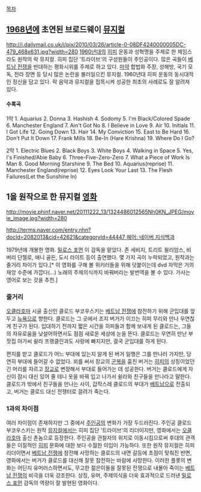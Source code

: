 [[목차]]

== [[1968년]]에 초연된 브로드웨이 [[뮤지컬]] ==

http://i.dailymail.co.uk/i/pix/2010/03/26/article-0-08DF4240000005DC-479_468x631.jpg?width=280
[[1960년대]]의 [[히피]] 운동과 성혁명을 주제로 한 제임스 라도 원작의 락 뮤지컬. 히피 집단 '트라이브'의 구성원들이 주인공이다. 많은 곡들이 [[베트남 전쟁]]을 반대하는 평화시위를 주제로 하고 있다. [[마약]] 합법화 주장, 성해방, 국기 모독, 전라 장면 등 당시 많은 논란을 불러일으킨 뮤지컬. 1960년대 히피 운동의 동시대적인 정신을 담고 있다. 락 음악과 뮤지컬을 접목시켜 성공한 최초의 사례로도 잘 알려져 있다.

==== 수록곡 ====
1막
1. Aquarius
2. Donna
3. Hashish
4. Sodomy
5. I'm Black/Colored Spade
6. Manchester England
7. Ain't Got No
8. I Believe in Love
9. Air
10. Initials
11. I Got Life
12. Going Down
13. Hair
14. My Conviction
15. East to Be Hard
16. Don't Put It Down
17. Frank Mills
18. Be-In (Hare Krishna)
19. Where Do I Go?

2막
1. Electric Blues
2. Black Boys
3. White Boys
4. Walking in Space
5. Yes, I's Finished/Abie Baby
6. Three-Five-Zero-Zero
7. What a Piece of Work Is Man
8. Good Morning Starshine
9. The Bed
10. Aquarius(reprise)
11. Manchester England(reprise)
12. Eyes Look Your Last
13. The Flesh Failures(Let the Sunshine In)

== 1을 원작으로 한 뮤지컬 [[영화]] ==

http://movie.phinf.naver.net/20111222_13/1324486012565Nh0KN_JPEG/movie_image.jpg?width=280

[[http://terms.naver.com/entry.nhn?docId=2082013&cid=42621&categoryId=44447 헤어: 네이버 지식백과]]

1979년에 개봉한 영화. [[밀로스 포먼]] 이 감독을 맡았다. 존 세비지, 트리트 윌리암스, 비버리 단젤로, 애니 골든, 도시 라이트 등이 출연했다. 몇 가지 곡이 누락되었고, 원작과는 줄거리 차이가 있다.[* 이 영화를 구해 볼 위키러들을 위해 덧붙이는데 dvd 자막은 거의 재앙 수준에 가깝다(...) 노래의 주제의식까지 바꿔버리는 발번역을 볼 수 있다. 가사는 영어로 보는 것을 추천.] 

=== 줄거리 ===
[[오클라호마]] 시골 출신인 클로드 부코우스키는 [[베트남 전쟁]]에 참전하기 위해 군입대를 앞두고 [[뉴욕]]으로 향한다. 클로드는 그 곳에서 조지 버거가 이끄는 히피 무리와 만나 우연찮게 친구가 된다. 입대하기 전까지 짧은 시간을 히피들과 함께 보내게 된 클로드는, 그들의 자유로움을 낮설어하면서도 점점 새로운 세상에 눈을 뜬다. 클로드는 우연히 만난 부잣집 아가씨 쉴라 프랭클린과도 사랑에 빠지지만, 결국 군입대를 하게 된다. 

{{{#!html
<div style="border: 3px solid Orange;padding:10px;margin-bottom:0px"><b style="font-size:18px">주의! 내용 누설이 있습니다.</b>

본 문서와 하위 문서 또는 이 틀 아래에 있는 내용은 <b>작품의 줄거리나 결말, 반전 요소를 설명하고 있습니다.</b>
작품의 내용 누설을 원하지 않는다면 이 문서를 닫아 주세요.</div>}}}

편지를 받고 클로드가 어느 부대에 있는지 알게 된 버거 일행은 그를 만나러 가지만, 당연히 부대에 들어갈 수 없었다. 꾀를 써서 장교의 [[군복]]을 훔친 버거는 [[히피]]의 상징이었던 긴 머리를 자르고 [[장교]]로 변장해서 부대로 들어가는 데 성공한다. 버거는 클로드에게 자신이 잠시 대신 있어 줄 테니 옷을 바꿔 입고 나가서 쉴라와 친구들을 만나라고 말한다. 클로드가 밖에서 친구들을 만나는 사이, 갑작스레 클로드의 부대가 [[베트남]]으로 전출되고, 버거는 클로드 대신 전쟁터로 끌려가 죽는다.
=== 1과의 차이점 ===

여러 차이점이 존재하지만 그 중에서 [[주인공]]의 변화가 가장 두드러진다. 주인공 클로드 부코우스키는 원작 [[뮤지컬]]에서는 히피 집단 '트라이브'의 리더이지만, 영화에서는 [[오클라호마]] 출신 촌놈으로 등장한다. 주인공을 관찰자의 위치로 이동시킴으로써 후대의 관객들은 이질적인 [[히피]] 문화에 대한 보다 수월한 이입이 가능하다. 또한 원작 뮤지컬은 히피 리더이면서 [[베트남 전쟁]]에 참전해 사망하는 클로드의 내면 갈등에 초점이 맞춰진 반면, 영화에서는 버거가 클로드를 대신해 잘못 참전하는 바람에 사망한다. 이러한 플롯의 변화는 어딘지 유머러스하면서도, 무고한 젊은이들을 잘못된 전쟁으로 내몰아 죽이는 [[베트남 전쟁]]의 비극을 더욱 강조한다. 상징, 유머, 주제의식을 더욱 효과적으로 드러낸 [[밀로스 포먼]] 감독의 역량이 잘 발현된 영화이다.

